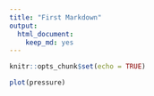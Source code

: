 ```yaml
---
title: "First Markdown"
output: 
  html_document: 
    keep_md: yes
---
```



```r
knitr::opts_chunk$set(echo = TRUE)
```

```r
plot(pressure)
```
